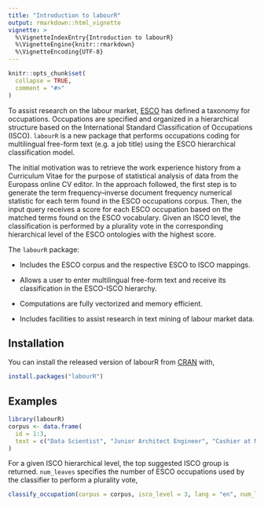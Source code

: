 ```yaml
---
title: "Introduction to labourR"
output: rmarkdown::html_vignette
vignette: >
  %\VignetteIndexEntry{Introduction to labourR}
  %\VignetteEngine{knitr::rmarkdown}
  %\VignetteEncoding{UTF-8}
---
```


```r
knitr::opts_chunk$set(
  collapse = TRUE,
  comment = "#>"
)
```

To assist research on the labour market, [ESCO](https://ec.europa.eu/esco/portal/home) has defined a taxonomy for occupations. Occupations are specified and organized in a hierarchical structure based on the International Standard Classification of Occupations (ISCO). `labourR` is a new package that performs occupations coding for multilingual free-form text (e.g. a job title) using the ESCO hierarchical classification model.

The initial motivation was to retrieve the work experience history from a Curriculum Vitae for the purpose of statistical analysis of data from the Europass online CV editor. In the approach followed, the first step is to generate the term frequency–inverse document frequency numerical statistic for each term found in the ESCO occupations corpus. Then, the input query receives a score for each ESCO occupation based on the matched terms found on the ESCO vocabulary. Given an ISCO level, the classification is performed by a plurality vote in the corresponding hierarchical level of the ESCO ontologies with the highest score. 

The `labourR` package:

- Includes the ESCO corpus and the respective ESCO to ISCO mappings.

- Allows a user to enter multilingual free-form text and receive its classification in the ESCO-ISCO hierarchy.

- Computations are fully vectorized and memory efficient.

- Includes facilities to assist research in text mining of labour market data.

## Installation

You can install the released version of labourR from [CRAN](https://CRAN.R-project.org) with,

``` r
install.packages("labourR")
```

## Examples

```r
library(labourR)
corpus <- data.frame(
  id = 1:3,
  text = c("Data Scientist", "Junior Architect Engineer", "Cashier at McDonald's")
)
```

For a given ISCO hierarchical level, the top suggested ISCO group is returned. `num_leaves` specifies the number of ESCO occupations used by the classifier to perform a plurality vote,

```r
classify_occupation(corpus = corpus, isco_level = 3, lang = "en", num_leaves = 5)
```
